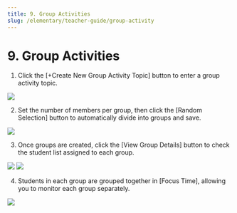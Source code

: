 ```yaml
---
title: 9. Group Activities
slug: /elementary/teacher-guide/group-activity
---
```



# 9. Group Activities

1. Click the [+Create New Group Activity Topic] button to enter a group activity topic.

<Image src="/img/kr/elementary/teacher/09-01.jpg" size="lg" />

2. Set the number of members per group, then click the [Random Selection] button to automatically divide into groups and save.

<Image src="/img/kr/elementary/teacher/09-02.jpg" size="lg" />

3. Once groups are created, click the [View Group Details] button to check the student list assigned to each group.

<Image src="/img/kr/elementary/teacher/09-03.jpg" size="lg" />
<Image src="/img/kr/elementary/teacher/09-04.jpg" size="lg" />

4. Students in each group are grouped together in [Focus Time], allowing you to monitor each group separately.

<Image src="/img/kr/elementary/teacher/09-05.jpg" size="lg" />
